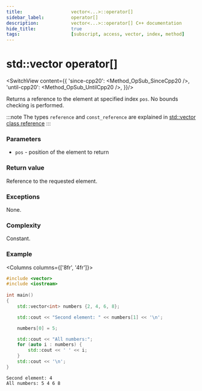```yaml
---
title:					vector<...>::operator[]
sidebar_label:			operator[]
description:			vector<...>::operator[] C++ documentation
hide_title:				true
tags:					[subscript, access, vector, index, method]
---
```


# std::vector operator[]


<!----------------- Codes ---------------------->

<!-- at() -->

<SwitchView content={{
		'since-cpp20': <Method_OpSub_SinceCpp20 />,
		'until-cpp20': <Method_OpSub_UntilCpp20 />,
	}}/>

Returns a reference to the element at specified index `pos`. No bounds checking is performed.

:::note
The types `reference` and `const_reference` are explained in
[std::vector class reference](../#type-names)
:::

### Parameters

- `pos` - position of the element to return

### Return value

Reference to the requested element.

### Exceptions

None.

### Complexity

Constant.

### Example

<Columns columns={['8fr', '4fr']}>
<div>

```cpp title='Main.cpp' showLineNumbers
#include <vector>
#include <iostream>
 
int main()
{
	std::vector<int> numbers {2, 4, 6, 8};

	std::cout << "Second element: " << numbers[1] << '\n';

	numbers[0] = 5;

	std::cout << "All numbers:";
	for (auto i : numbers) {
		std::cout << ' ' << i;
	}
	std::cout << '\n';
}
```

</div>
<div>

```plaintext title="Output"
Second element: 4
All numbers: 5 4 6 8
```

</div>
</Columns>